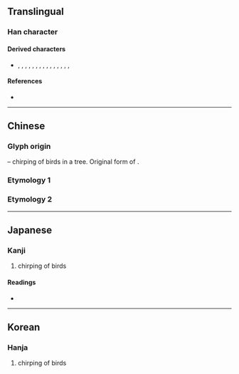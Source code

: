 {{character info}}
==Translingual==

===Han character===
{{Han char|rn=30|rad=口|as=10|sn=13|four=60904|canj=RRRD,XRRRD|ids=⿱品木}}

====Derived characters====
* {{l|mul|噪}}, {{l|mul|嬠}}, {{l|mul|臊}}, {{l|mul|澡}}, {{l|mul|燥}}, {{l|mul|操}}, {{l|mul|躁}}, {{l|mul|幧}}, {{l|mul|鱢}}, {{l|mul|懆}}, {{l|mul|繰}}, {{l|mul|橾}}, {{l|mul|譟}}, {{l|mul|璪}}, {{l|mul|趮}}, {{l|mul|劋}}

====References====
* {{Han ref|kx=0201.160|dkj=04029|dj=0424.100|hdz=10667.150|uh=55BF|ud=21951|bh=DCD5|bd=56533}}

----

==Chinese==

===Glyph origin===
{{Han etym}}
{{Han compound|品|木|t1=three mouths|t2=tree|ls=ic}} – chirping of birds in a tree. Original form of {{zh-l|*噪}}.

===Etymology 1===
{{zh-see|噪|v}}

===Etymology 2===
{{zh-see|鍬|v}}

----

==Japanese==

===Kanji===
{{ja-kanji|grade=|rs=口10}}

# chirping of birds

====Readings====
* {{ja-readings|on=そう, しょう|kun=さわ-ぐ, かしま-しい, すき}}

----

==Korean==

===Hanja===
{{ko-hanja|hangeul=소|rv=so|mr=so}}

# chirping of birds